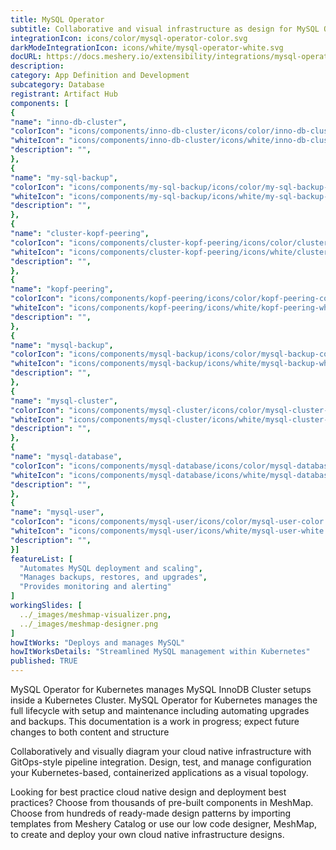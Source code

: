 ```yaml
---
title: MySQL Operator
subtitle: Collaborative and visual infrastructure as design for MySQL Operator
integrationIcon: icons/color/mysql-operator-color.svg
darkModeIntegrationIcon: icons/white/mysql-operator-white.svg
docURL: https://docs.meshery.io/extensibility/integrations/mysql-operator
description: 
category: App Definition and Development
subcategory: Database
registrant: Artifact Hub
components: [
{
"name": "inno-db-cluster",
"colorIcon": "icons/components/inno-db-cluster/icons/color/inno-db-cluster-color.svg",
"whiteIcon": "icons/components/inno-db-cluster/icons/white/inno-db-cluster-white.svg",
"description": "",
},
{
"name": "my-sql-backup",
"colorIcon": "icons/components/my-sql-backup/icons/color/my-sql-backup-color.svg",
"whiteIcon": "icons/components/my-sql-backup/icons/white/my-sql-backup-white.svg",
"description": "",
},
{
"name": "cluster-kopf-peering",
"colorIcon": "icons/components/cluster-kopf-peering/icons/color/cluster-kopf-peering-color.svg",
"whiteIcon": "icons/components/cluster-kopf-peering/icons/white/cluster-kopf-peering-white.svg",
"description": "",
},
{
"name": "kopf-peering",
"colorIcon": "icons/components/kopf-peering/icons/color/kopf-peering-color.svg",
"whiteIcon": "icons/components/kopf-peering/icons/white/kopf-peering-white.svg",
"description": "",
},
{
"name": "mysql-backup",
"colorIcon": "icons/components/mysql-backup/icons/color/mysql-backup-color.svg",
"whiteIcon": "icons/components/mysql-backup/icons/white/mysql-backup-white.svg",
"description": "",
},
{
"name": "mysql-cluster",
"colorIcon": "icons/components/mysql-cluster/icons/color/mysql-cluster-color.svg",
"whiteIcon": "icons/components/mysql-cluster/icons/white/mysql-cluster-white.svg",
"description": "",
},
{
"name": "mysql-database",
"colorIcon": "icons/components/mysql-database/icons/color/mysql-database-color.svg",
"whiteIcon": "icons/components/mysql-database/icons/white/mysql-database-white.svg",
"description": "",
},
{
"name": "mysql-user",
"colorIcon": "icons/components/mysql-user/icons/color/mysql-user-color.svg",
"whiteIcon": "icons/components/mysql-user/icons/white/mysql-user-white.svg",
"description": "",
}]
featureList: [
  "Automates MySQL deployment and scaling",
  "Manages backups, restores, and upgrades",
  "Provides monitoring and alerting"
]
workingSlides: [
  ../_images/meshmap-visualizer.png,
  ../_images/meshmap-designer.png
]
howItWorks: "Deploys and manages MySQL"
howItWorksDetails: "Streamlined MySQL management within Kubernetes"
published: TRUE
---
```

<p>
MySQL Operator for Kubernetes manages MySQL InnoDB Cluster setups inside a Kubernetes Cluster. MySQL Operator for Kubernetes manages the full lifecycle with setup and maintenance including automating upgrades and backups. This documentation is a work in progress; expect future changes to both content and structure
</p>
<p>
    Collaboratively and visually diagram your cloud native infrastructure with GitOps-style pipeline integration. Design, test, and manage configuration your Kubernetes-based, containerized applications as a visual topology.
</p>
<p>
    Looking for best practice cloud native design and deployment best practices? Choose from thousands of pre-built components in MeshMap. Choose from hundreds of ready-made design patterns by importing templates from Meshery Catalog or use our low code designer, MeshMap, to create and deploy your own cloud native infrastructure designs.
</p>
